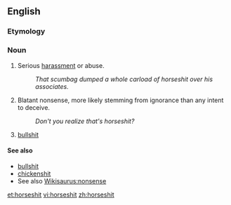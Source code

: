 ==English==

===Etymology===
{{compound|horse|shit}}

===Noun===
{{en-noun|-}}

# {{context|vulgar|slang}} Serious [[harassment]] or abuse.
#:''That scumbag dumped a whole carload of horseshit over his associates.''
# {{context|vulgar|slang}} Blatant nonsense, more likely stemming from ignorance than any intent to deceive.
#: ''Don't you realize that's horseshit?''
# {{context|vulgar|slang}} [[bullshit]]

====See also====
*[[bullshit]]
*[[chickenshit]]
* See also [[Wikisaurus:nonsense]]

[[et:horseshit]]
[[vi:horseshit]]
[[zh:horseshit]]